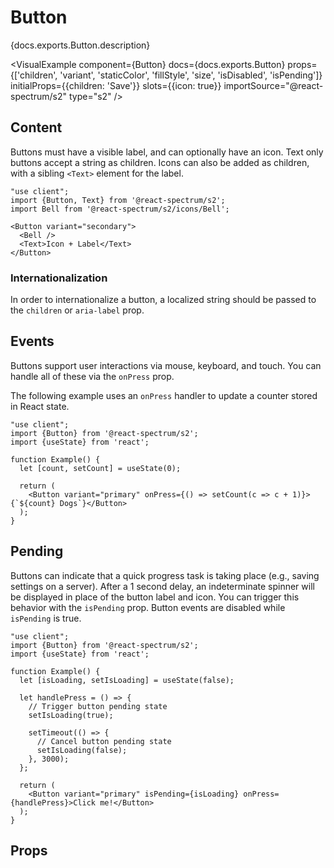 

# Button

<PageDescription>{docs.exports.Button.description}</PageDescription>

<VisualExample
  component={Button}
  docs={docs.exports.Button}
  props={['children', 'variant', 'staticColor', 'fillStyle', 'size', 'isDisabled', 'isPending']}
  initialProps={{children: 'Save'}}
  slots={{icon: true}}
  importSource="@react-spectrum/s2"
  type="s2" />

## Content

Buttons must have a visible label, and can optionally have an icon. Text only buttons accept a string
as children. Icons can also be added as children, with a sibling `<Text>` element for the label.

```tsx render expanded
"use client";
import {Button, Text} from '@react-spectrum/s2';
import Bell from '@react-spectrum/s2/icons/Bell';

<Button variant="secondary">
  <Bell />
  <Text>Icon + Label</Text>
</Button>
```

### Internationalization

In order to internationalize a button, a localized string should be passed to the `children` or `aria-label` prop.

## Events

Buttons support user interactions via mouse, keyboard, and touch. You can handle all of these via the `onPress`
prop.

The following example uses an `onPress` handler to update a counter stored in React state.

```tsx render hideImports
"use client";
import {Button} from '@react-spectrum/s2';
import {useState} from 'react';

function Example() {
  let [count, setCount] = useState(0);

  return (
    <Button variant="primary" onPress={() => setCount(c => c + 1)}>{`${count} Dogs`}</Button>
  );
}
```

## Pending

Buttons can indicate that a quick progress task is taking place (e.g., saving settings on a server). After a 1 second delay, an indeterminate spinner will be displayed in place of the button label and icon. You can trigger this behavior with the `isPending` prop. Button events are disabled while `isPending` is true.

```tsx render
"use client";
import {Button} from '@react-spectrum/s2';
import {useState} from 'react';

function Example() {
  let [isLoading, setIsLoading] = useState(false);

  let handlePress = () => {
    // Trigger button pending state
    setIsLoading(true);

    setTimeout(() => {
      // Cancel button pending state
      setIsLoading(false);
    }, 3000);
  };

  return (
    <Button variant="primary" isPending={isLoading} onPress={handlePress}>Click me!</Button>
  );
}
```

## Props

<PropTable component={docs.exports.Button} links={docs.links} />
